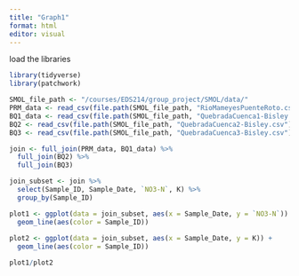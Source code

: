 ```yaml
---
title: "Graph1"
format: html
editor: visual
---
```


load the libraries

```r
library(tidyverse)
library(patchwork)
```

```r
SMOL_file_path <- "/courses/EDS214/group_project/SMOL/data/"
PRM_data <- read_csv(file.path(SMOL_file_path, "RioMameyesPuenteRoto.csv"))
BQ1_data <- read_csv(file.path(SMOL_file_path, "QuebradaCuenca1-Bisley.csv"))
BQ2 <- read_csv(file.path(SMOL_file_path, "QuebradaCuenca2-Bisley.csv"))
BQ3 <- read_csv(file.path(SMOL_file_path, "QuebradaCuenca3-Bisley.csv"))
```

```r
join <- full_join(PRM_data, BQ1_data) %>% 
  full_join(BQ2) %>% 
  full_join(BQ3)
```

```r
join_subset <- join %>% 
  select(Sample_ID, Sample_Date, `NO3-N`, K) %>% 
  group_by(Sample_ID)
```

```r
plot1 <- ggplot(data = join_subset, aes(x = Sample_Date, y = `NO3-N`)) +
  geom_line(aes(color = Sample_ID))
  
plot2 <- ggplot(data = join_subset, aes(x = Sample_Date, y = K)) +
  geom_line(aes(color = Sample_ID))

plot1/plot2
```
